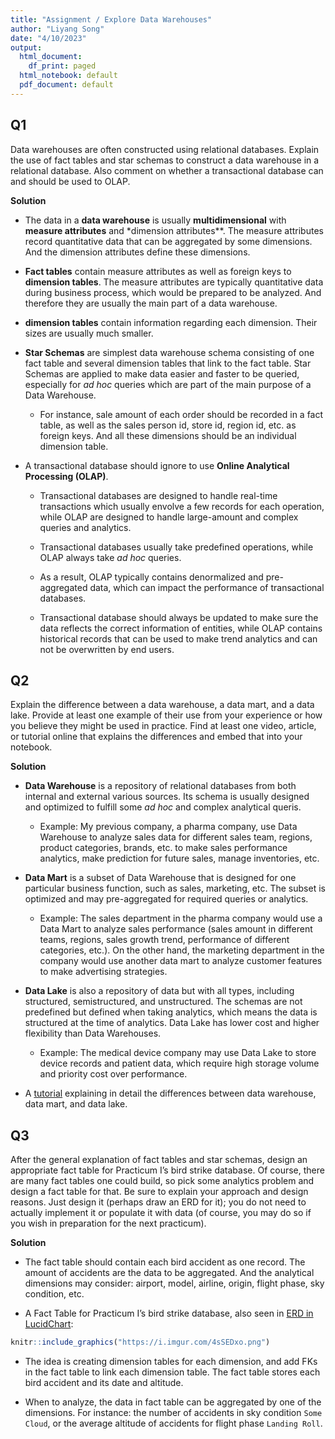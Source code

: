 ```yaml
---
title: "Assignment / Explore Data Warehouses"
author: "Liyang Song"
date: "4/10/2023"
output:
  html_document:
    df_print: paged
  html_notebook: default
  pdf_document: default
---
```


## Q1

Data warehouses are often constructed using relational databases. Explain the use of fact tables and star schemas to construct a data warehouse in a relational database. Also comment on whether a transactional database can and should be used to OLAP.

 
**Solution**

- The data in a **data warehouse** is usually **multidimensional** with **measure attributes** and *dimension attributes**. The measure attributes record quantitative data that can be aggregated by some dimensions. And the dimension attributes define these dimensions.

- **Fact tables** contain measure attributes as well as foreign keys to **dimension tables**. The measure attributes are typically quantitative data during business process, which would be prepared to be analyzed. And therefore they are usually the main part of a data warehouse.

- **dimension tables** contain information regarding each dimension. Their sizes are usually much smaller.

- **Star Schemas** are simplest data warehouse schema consisting of one fact table and several dimension tables that link to the fact table. Star Schemas are applied to make data easier and faster to be queried, especially for *ad hoc* queries which are part of the main purpose of a Data Warehouse.

    - For instance, sale amount of each order should be recorded in a fact table, as well as the sales person id, store id, region id, etc. as foreign keys. And all these dimensions should be an individual dimension table.

- A transactional database should ignore to use **Online Analytical Processing (OLAP)**.            
    - Transactional databases are designed to handle real-time transactions which usually envolve a few records for each operation, while OLAP are designed to handle large-amount and complex queries and analytics. 
    
    - Transactional databases usually take predefined operations, while OLAP always take *ad hoc* queries.
    
    - As a result, OLAP typically contains denormalized and pre-aggregated data, which can impact the performance of transactional databases.

    - Transactional database should always be updated to make sure the data reflects the correct information of entities, while OLAP contains historical records that can be used to make trend analytics and can not be overwritten by end users.

## Q2

Explain the difference between a data warehouse, a data mart, and a data lake. Provide at least one example of their use from your experience or how you believe they might be used in practice. Find at least one video, article, or tutorial online that explains the differences and embed that into your notebook.

**Solution**

- **Data Warehouse** is a repository of relational databases from both internal and external various sources. Its schema is usually designed and optimized to fulfill some *ad hoc* and complex analytical queris.

    - Example: My previous company, a pharma company, use Data Warehouse to analyze sales data for different sales team, regions, product categories, brands, etc. to make sales performance analytics, make prediction for future sales, manage inventories, etc. 

- **Data Mart** is a subset of Data Warehouse that is designed for one particular business function, such as sales, marketing, etc. The subset is optimized and may pre-aggregated for required queries or analytics.

    - Example: The sales department in the pharma company would use a Data Mart to analyze sales performance (sales amount in different teams, regions, sales growth trend, performance of different categories, etc.). On the other hand, the marketing department in the company would use another data mart to analyze customer features to make advertising strategies.
    
- **Data Lake** is also a repository of data but with all types, including structured, semistructured, and unstructured. The schemas are not predefined but defined when taking analytics, which means the data is structured at the time of analytics. Data Lake has lower cost and higher flexibility than Data Warehouses.

    - Example: The medical device company may use Data Lake to store device records and patient data, which require high storage volume and priority cost over performance.

- A [tutorial](https://aws.amazon.com/compare/the-difference-between-a-data-warehouse-data-lake-and-data-mart/) explaining in detail the differences between data warehouse, data mart, and data lake.

## Q3

After the general explanation of fact tables and star schemas, design an appropriate fact table for Practicum I's bird strike database. Of course, there are many fact tables one could build, so pick some analytics problem and design a fact table for that. Be sure to explain your approach and design reasons. Just design it (perhaps draw an ERD for it); you do not need to actually implement it or populate it with data (of course, you may do so if you wish in preparation for the next practicum).

**Solution**

- The fact table should contain each bird accident as one record. The amount of accidents are the data to be aggregated. And the analytical dimensions may consider: airport, model, airline, origin, flight phase, sky condition, etc. 

- A Fact Table for Practicum I's bird strike database, also seen in [ERD in LucidChart](https://lucid.app/lucidchart/cc098731-9e59-4969-b4a1-0cb168a5788c/edit?viewport_loc=202%2C241%2C1916%2C846%2C0_0&invitationId=inv_a714616a-cf4b-4c24-bfde-aa725e93c9ae):

```r
knitr::include_graphics("https://i.imgur.com/4sSEDxo.png")
```

- The idea is creating dimension tables for each dimension, and add FKs in the fact table to link each dimension table. The fact table stores each bird accident and its date and altitude.

- When to analyze, the data in fact table can be aggregated by one of the dimensions. For instance: the number of accidents in sky condition `Some Cloud`, or the average altitude of accidents for flight phase `Landing Roll`.






